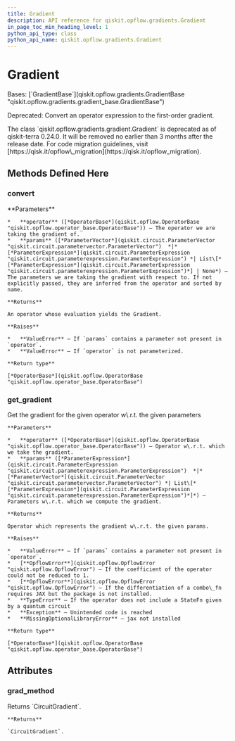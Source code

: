 ```yaml
---
title: Gradient
description: API reference for qiskit.opflow.gradients.Gradient
in_page_toc_min_heading_level: 1
python_api_type: class
python_api_name: qiskit.opflow.gradients.Gradient
---
```


# Gradient

<Class id="qiskit.opflow.gradients.Gradient" isDedicatedPage={true} github="https://github.com/qiskit/qiskit/tree/stable/0.24/qiskit/opflow/gradients/gradient.py" signature="Gradient(grad_method='param_shift', **kwargs)">
  Bases: [`GradientBase`](qiskit.opflow.gradients.GradientBase "qiskit.opflow.gradients.gradient_base.GradientBase")

  Deprecated: Convert an operator expression to the first-order gradient.

  <Admonition title="Deprecated since version 0.24.0" type="danger">
    The class `qiskit.opflow.gradients.gradient.Gradient` is deprecated as of qiskit-terra 0.24.0. It will be removed no earlier than 3 months after the release date. For code migration guidelines, visit [https://qisk.it/opflow\_migration](https://qisk.it/opflow_migration).
  </Admonition>

  ## Methods Defined Here

  <span id="qiskit-opflow-gradients-gradient-convert" />

  ### convert

  <Function id="qiskit.opflow.gradients.Gradient.convert" signature="Gradient.convert(operator, params=None)">
    **Parameters**

    *   **operator** ([*OperatorBase*](qiskit.opflow.OperatorBase "qiskit.opflow.operator_base.OperatorBase")) – The operator we are taking the gradient of.
    *   **params** ([*ParameterVector*](qiskit.circuit.ParameterVector "qiskit.circuit.parametervector.ParameterVector")  *|*[*ParameterExpression*](qiskit.circuit.ParameterExpression "qiskit.circuit.parameterexpression.ParameterExpression") *| List\[*[*ParameterExpression*](qiskit.circuit.ParameterExpression "qiskit.circuit.parameterexpression.ParameterExpression")*] | None*) – The parameters we are taking the gradient with respect to. If not explicitly passed, they are inferred from the operator and sorted by name.

    **Returns**

    An operator whose evaluation yields the Gradient.

    **Raises**

    *   **ValueError** – If `params` contains a parameter not present in `operator`.
    *   **ValueError** – If `operator` is not parameterized.

    **Return type**

    [*OperatorBase*](qiskit.opflow.OperatorBase "qiskit.opflow.operator_base.OperatorBase")
  </Function>

  <span id="qiskit-opflow-gradients-gradient-get-gradient" />

  ### get\_gradient

  <Function id="qiskit.opflow.gradients.Gradient.get_gradient" signature="Gradient.get_gradient(operator, params)">
    Get the gradient for the given operator w\.r.t. the given parameters

    **Parameters**

    *   **operator** ([*OperatorBase*](qiskit.opflow.OperatorBase "qiskit.opflow.operator_base.OperatorBase")) – Operator w\.r.t. which we take the gradient.
    *   **params** ([*ParameterExpression*](qiskit.circuit.ParameterExpression "qiskit.circuit.parameterexpression.ParameterExpression")  *|*[*ParameterVector*](qiskit.circuit.ParameterVector "qiskit.circuit.parametervector.ParameterVector") *| List\[*[*ParameterExpression*](qiskit.circuit.ParameterExpression "qiskit.circuit.parameterexpression.ParameterExpression")*]*) – Parameters w\.r.t. which we compute the gradient.

    **Returns**

    Operator which represents the gradient w\.r.t. the given params.

    **Raises**

    *   **ValueError** – If `params` contains a parameter not present in `operator`.
    *   [**OpflowError**](qiskit.opflow.OpflowError "qiskit.opflow.OpflowError") – If the coefficient of the operator could not be reduced to 1.
    *   [**OpflowError**](qiskit.opflow.OpflowError "qiskit.opflow.OpflowError") – If the differentiation of a combo\_fn requires JAX but the package is not installed.
    *   **TypeError** – If the operator does not include a StateFn given by a quantum circuit
    *   **Exception** – Unintended code is reached
    *   **MissingOptionalLibraryError** – jax not installed

    **Return type**

    [*OperatorBase*](qiskit.opflow.OperatorBase "qiskit.opflow.operator_base.OperatorBase")
  </Function>

  ## Attributes

  ### grad\_method

  <Attribute id="qiskit.opflow.gradients.Gradient.grad_method">
    Returns `CircuitGradient`.

    **Returns**

    `CircuitGradient`.
  </Attribute>
</Class>

